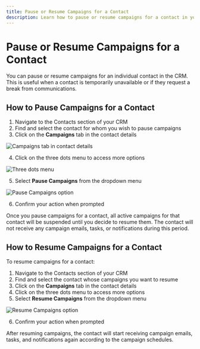 ```yaml
---
title: Pause or Resume Campaigns for a Contact
description: Learn how to pause or resume campaigns for a contact in your CRM
---
```


# Pause or Resume Campaigns for a Contact

You can pause or resume campaigns for an individual contact in the CRM. This is useful when a contact is temporarily unavailable or if they request a break from communications.

## How to Pause Campaigns for a Contact

1. Navigate to the Contacts section of your CRM
2. Find and select the contact for whom you wish to pause campaigns
3. Click on the **Campaigns** tab in the contact details

![Campaigns tab in contact details](./img/crm/contacts/pause-resume-campaigns/campaigns-tab.jpg)

4. Click on the three dots menu to access more options

![Three dots menu](./img/crm/contacts/pause-resume-campaigns/three-dots-menu.jpg)

5. Select **Pause Campaigns** from the dropdown menu

![Pause Campaigns option](./img/crm/contacts/pause-resume-campaigns/pause-campaigns-option.jpg)

6. Confirm your action when prompted

Once you pause campaigns for a contact, all active campaigns for that contact will be suspended until you decide to resume them. The contact will not receive any campaign emails, tasks, or notifications during this period.

## How to Resume Campaigns for a Contact

To resume campaigns for a contact:

1. Navigate to the Contacts section of your CRM
2. Find and select the contact whose campaigns you want to resume
3. Click on the **Campaigns** tab in the contact details
4. Click on the three dots menu to access more options
5. Select **Resume Campaigns** from the dropdown menu

![Resume Campaigns option](./img/crm/contacts/pause-resume-campaigns/resume-campaigns-option.jpg)

6. Confirm your action when prompted

After resuming campaigns, the contact will start receiving campaign emails, tasks, and notifications again according to the campaign schedules.
